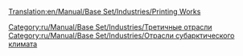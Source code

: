 [[Translation:en/Manual/Base Set/Industries/Printing Works]]

{{ru/Manual/Base Set/Industries/Промышленность| имя=Типография
| Изображение=en/Manual/Base Set/Industries/Printworks.png
| Климат=[[ru/Manual/Климат#subarkticheskii|Субарктический]]
| Принимает=[[ru/Manual/Base Set/Cargos/Бумага|бумага]]
| Производит=[[ru/Manual/Base Set/Cargos/Товары|товары]]
| Примечания=отсутствует в других [[ru/Manual/Климат|климатах]]
}}
[[Category:ru/Manual/Base Set/Industries/Третичные отрасли]]
[[Category:ru/Manual/Base Set/Industries/Отрасли субарктического климата]]